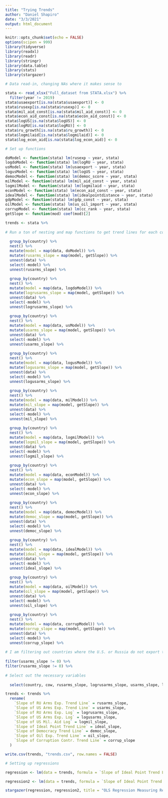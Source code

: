 ```yaml
---
title: "Trying Trends"
author: "Daniel Shapiro"
date: "3/3/2021"
output: html_document
---
```


```r
knitr::opts_chunk$set(echo = FALSE)
options(scipen = 999)
library(tidyverse)
library(readxl)
library(readr)
library(stringr)
library(data.table)
library(stats)
library(stargazer)
```

```r
# Data read-in, changing NAs where it makes sense to

stata <- read_xlsx("Full_dataset from STATA.xlsx") %>%
  filter(year != 2019)
stata$usaexport[is.na(stata$usaexport)] <- 0
stata$rusexp[is.na(stata$rusexp)] <- 0
stata$mil_aid_const[is.na(stata$mil_aid_const)] <- 0
stata$econ_aid_const[is.na(stata$econ_aid_const)] <- 0
stata$logUS[is.na(stata$logUS)] <- 0
stata$logRU[is.na(stata$logRU)] <- 0
stata$ru_growth[is.na(stata$ru_growth)] <- 0
stata$logmilaid[is.na(stata$logmilaid)] <- 0
stata$log_econ_aid[is.na(stata$log_econ_aid)] <- 0
```

```r

# Set up functions

doModel <- function(stata) lm(rusexp ~ year, stata)
logdoModel <- function(stata) lm(logRU ~ year, stata)
usModel <- function(stata) lm(usaexport ~ year, stata)
logusModel <- function(stata) lm(logUS ~ year, stata)
democModel <- function(stata) lm(democ_score ~ year, stata)
milModel <- function(stata) lm(mil_aid_const ~ year, stata)
logmilModel <- function(stata) lm(logmilaid ~ year, stata)
econModel <- function(stata) lm(econ_aid_const ~ year, stata)
idealModel <- function(stata) lm(idealpointdistance ~ year, stata)
gdpModel <- function(stata) lm(gdp_const ~ year, stata)
oilModel <- function(stata) lm(us_oil_import ~ year, stata)
corrupModel <- function(stata) lm(cc_rank ~ year, stata)
getSlope <- function(mod) coef(mod)[2]

trends <- stata %>% 
  
# Run a ton of nesting and map functions to get trend lines for each country for each variable over the given time period.
  
  group_by(country) %>%
  nest() %>%
  mutate(model = map(data, doModel)) %>%
  mutate(rusarms_slope = map(model, getSlope)) %>%
  unnest(data) %>%
  select(-model) %>%
  unnest(rusarms_slope) %>%
  
  group_by(country) %>%
  nest() %>%
  mutate(model = map(data, logdoModel)) %>%
  mutate(logrusarms_slope = map(model, getSlope)) %>%
  unnest(data) %>%
  select(-model) %>%
  unnest(logrusarms_slope) %>%
 
  group_by(country) %>%
  nest() %>%
  mutate(model = map(data, usModel)) %>%
  mutate(usarms_slope = map(model, getSlope)) %>%
  unnest(data) %>%
  select(-model) %>%
  unnest(usarms_slope) %>%
  
  group_by(country) %>%
  nest() %>%
  mutate(model = map(data, logusModel)) %>%
  mutate(logusarms_slope = map(model, getSlope)) %>%
  unnest(data) %>%
  select(-model) %>%
  unnest(logusarms_slope) %>% 
  
  group_by(country) %>%
  nest() %>%
  mutate(model = map(data, milModel)) %>%
  mutate(mil_slope = map(model, getSlope)) %>%
  unnest(data) %>%
  select(-model) %>%
  unnest(mil_slope) %>%
  
  group_by(country) %>%
  nest() %>%
  mutate(model = map(data, logmilModel)) %>%
  mutate(logmil_slope = map(model, getSlope)) %>%
  unnest(data) %>%
  select(-model) %>%
  unnest(logmil_slope) %>%
  
  group_by(country) %>%
  nest() %>%
  mutate(model = map(data, econModel)) %>%
  mutate(econ_slope = map(model, getSlope)) %>%
  unnest(data) %>%
  select(-model) %>%
  unnest(econ_slope) %>%
  
  group_by(country) %>%
  nest() %>%
  mutate(model = map(data, democModel)) %>%
  mutate(democ_slope = map(model, getSlope)) %>%
  unnest(data) %>%
  select(-model) %>%
  unnest(democ_slope) %>%
  
  group_by(country) %>%
  nest() %>%
  mutate(model = map(data, idealModel)) %>%
  mutate(ideal_slope = map(model, getSlope)) %>%
  unnest(data) %>%
  select(-model) %>%
  unnest(ideal_slope) %>%
  
  group_by(country) %>%
  nest() %>%
  mutate(model = map(data, oilModel)) %>%
  mutate(oil_slope = map(model, getSlope)) %>%
  unnest(data) %>%
  select(-model) %>%
  unnest(oil_slope) %>%
  
  group_by(country) %>%
  nest() %>%
  mutate(model = map(data, corrupModel)) %>%
  mutate(corrup_slope = map(model, getSlope)) %>%
  unnest(data) %>%
  select(-model) %>%
  unnest(corrup_slope) %>%
  
# I am filtering out countries where the U.S. or Russia do not export to. 
  
filter(usarms_slope != 0) %>%
filter(rusarms_slope != 0) %>%
  
# Select out the necessary variables 
  
  select(country, cow, rusarms_slope, logrusarms_slope, usarms_slope, logusarms_slope, logmil_slope, ideal_slope, democ_slope, oil_slope, corrup_slope)

trends <- trends %>%
  rename(
    `Slope of RU Arms Exp. Trend Line` = rusarms_slope,
    `Slope of US Arms Exp. Trend Line` = usarms_slope,
    `Slope of RU Arms Exp. Log` = logrusarms_slope,
    `Slope of US Arms Exp. Log` = logusarms_slope,
    `Slope of US Mil. Aid Log` = logmil_slope,
    `Slope of Ideal Point Trend Line` = ideal_slope,
    `Slope of Democracy Trend Line` = democ_slope,
    `Slope of Oil Exp. Trend Line` = oil_slope,
    `Slope of Corruption Contr. Trend Line` = corrup_slope
  )

write.csv(trends, "trends.csv", row.names = FALSE)
```

```r
# Setting up regressions

regression <- lm(data = trends, formula = `Slope of Ideal Point Trend Line` ~ `Slope of RU Arms Exp. Log` + `Slope of US Arms Exp. Log` + `Slope of US Mil. Aid Log` + `Slope of Democracy Trend Line` + `Slope of Oil Exp. Trend Line` + `Slope of Corruption Contr. Trend Line`)

regression2 <- lm(data = trends, formula = `Slope of Ideal Point Trend Line` ~ `Slope of RU Arms Exp. Trend Line` + `Slope of US Arms Exp. Trend Line` + `Slope of US Mil. Aid Log` + `Slope of Democracy Trend Line` + `Slope of Oil Exp. Trend Line` + `Slope of Corruption Contr. Trend Line`)

stargazer(regression, regression2, title = "OLS Regression Measuring Relationships in Trends (2002-2018) of Relevant Variables", type = "html")
```



